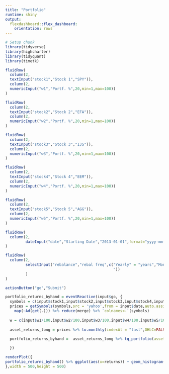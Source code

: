 ```yaml
---
title: "Portfolio"
runtime: shiny
output: 
  flexdashboard::flex_dashboard:
    orientation: rows
---
```


```r
# Setup chunk
library(tidyverse)
library(highcharter)
library(tidyquant)
library(timetk)
```

```r
fluidRow(
  column(2,
  textInput("stock1","Stock 1","SPY")),
  column(2,
  numericInput("w1","Portf. %",20,min=1,max=100))
)

fluidRow(
  column(2,
  textInput("stock2","Stock 2","EFA")),
  column(2,
  numericInput("w2","Portf. %",20,min=1,max=100))
)

fluidRow(
  column(2,
  textInput("stock3","Stock 3","IJS")),
  column(2,
  numericInput("w3","Portf. %",20,min=1,max=100))
)

fluidRow(
  column(2,
  textInput("stock4","Stock 4","EEM")),
  column(2,
  numericInput("w4","Portf. %",20,min=1,max=100))
)

fluidRow(
  column(2,
  textInput("stock5","Stock 5","AGG")),
  column(2,
  numericInput("w5","Portf. %",20,min=1,max=100))
)

fluidRow(
  column(2,
         dateInput("date","Starting Date","2013-01-01",format="yyyy-mm-dd"))
)

fluidRow(
  column(2,
         selectInput("rebalance","rebal freq",c("Yearly" = "years","Monthly" = "months","Weekly"="weeks
                                                "))
         )
)

actionButton("go","Submit")

portfolio_returns_byhand = eventReactive(input$go, {
  symbols = c(input$stock1,input$stock2,input$stock3,input$stock4,input$stock5)
  prices = getSymbols(symbols,src = 'yahoo',from = input$date,auto.assign = TRUE,warnings = FALSE) %>%
    map(~Ad(get(.))) %>% reduce(merge) %>% `colnames<-`(symbols)
  
  w = c(input$w1/100,input$w2/100,input$w3/100,input$w4/100,input$w5/100)
  
  asset_returns_long = prices %>% to.monthly(indexAt = "last",OHLC=FALSE) %>% tk_tbl(preserve_index = TRUE,rename_index = "date") %>% gather(asset,returns,-date) %>% group_by(asset) %>% mutate(returns = (log(returns) - log(lag(returns))))
  
  portfolio_returns_byhand =  asset_returns_long %>% tq_portfolio(assets_col = asset,returns_col = returns,weights = w,col_rename = "returns")

  })

renderPlot({
portfolio_returns_byhand() %>% ggplot(aes(x=returns)) + geom_histogram(alpha = 0.25,binwidth = 0.01,fill = "cornflowerblue") + geom_density(size = 1,color = "red")
},width = 500,height = 500)


```




































